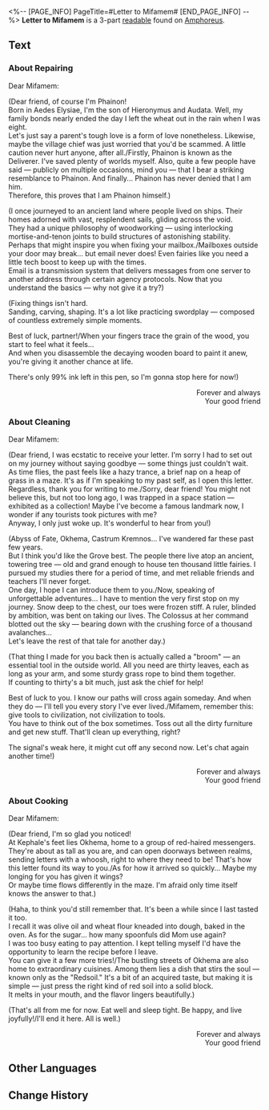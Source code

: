 <%-- [PAGE_INFO]
PageTitle=#Letter to Mifamem#
[END_PAGE_INFO] --%>
{{Readable Infobox
|id           = 574
|partIds      = 191907;191908;191909
|title        = 
|image        = Item Letter to Mifamem- Reparation.png
|world        = Amphoreus
|parts        = 3
|author       = <!--to be added-->
|description  = A response letter you wrote on behalf of Phainon to the fairy pen pal, sharing wisdom and advice.
|part1        = About Repairing
|source1      = {{cx|Source missing}}
|part2        = About Cleaning
|source2      = {{cx|Source missing}}
|part3        = About Cooking
|source3      = {{cx|Source missing}}
|characters   = Kephale
|factions     = Okhema
}}
'''Letter to Mifamem''' is a 3-part [[readable]] found on [[Amphoreus]].
<!--
==Location==
{{Map Embed|<map name>|<marker id>}}
-->
==Text==
===About Repairing===
Dear Mifamem:

(Dear friend, of course I'm Phainon!<br />
Born in Aedes Elysiae, I'm the son of Hieronymus and Audata. Well, my family bonds nearly ended the day I left the wheat out in the rain when I was eight.<br />
Let's just say a parent's tough love is a form of love nonetheless. Likewise, maybe the village chief was just worried that you'd be scammed. A little caution never hurt anyone, after all./Firstly, Phainon is known as the Deliverer. I've saved plenty of worlds myself. Also, quite a few people have said &mdash; publicly on multiple occasions, mind you &mdash; that I bear a striking resemblance to Phainon. And finally... Phainon has never denied that I am him.<br />
Therefore, this proves that I am Phainon himself.)

(I once journeyed to an ancient land where people lived on ships. Their homes adorned with vast, resplendent sails, gliding across the void.<br />
They had a unique philosophy of woodworking &mdash; using interlocking mortise-and-tenon joints to build structures of astonishing stability.<br />
Perhaps that might inspire you when fixing your mailbox./Mailboxes outside your door may break... but email never does! Even fairies like you need a little tech boost to keep up with the times.<br />
Email is a transmission system that delivers messages from one server to another address through certain agency protocols. Now that you understand the basics &mdash; why not give it a try?)

(Fixing things isn't hard.<br />
Sanding, carving, shaping. It's a lot like practicing swordplay &mdash; composed of countless extremely simple moments.

Best of luck, partner!/When your fingers trace the grain of the wood, you start to feel what it feels...<br />
And when you disassemble the decaying wooden board to paint it anew, you're giving it another chance at life.

There's only 99% ink left in this pen, so I'm gonna stop here for now!)

<div align="right">Forever and always<br />
Your good friend</div>

===About Cleaning===
Dear Mifamem:

(Dear friend, I was ecstatic to receive your letter. I'm sorry I had to set out on my journey without saying goodbye &mdash; some things just couldn't wait.<br />
As time flies, the past feels like a hazy trance, a brief nap on a heap of grass in a maze. It's as if I'm speaking to my past self, as I open this letter.<br />
Regardless, thank you for writing to me./Sorry, dear friend! You might not believe this, but not too long ago, I was trapped in a space station &mdash; exhibited as a collection! Maybe I've become a famous landmark now, I wonder if any tourists took pictures with me?<br />
Anyway, I only just woke up. It's wonderful to hear from you!)

(Abyss of Fate, Okhema, Castrum Kremnos... I've wandered far these past few years.<br />
But I think you'd like the Grove best. The people there live atop an ancient, towering tree &mdash; old and grand enough to house ten thousand little fairies. I pursued my studies there for a period of time, and met reliable friends and teachers I'll never forget.<br />
One day, I hope I can introduce them to you./Now, speaking of unforgettable adventures... I have to mention the very first stop on my journey. Snow deep to the chest, our toes were frozen stiff. A ruler, blinded by ambition, was bent on taking our lives. The Colossus at her command blotted out the sky &mdash; bearing down with the crushing force of a thousand avalanches...<br />
Let's leave the rest of that tale for another day.)

(That thing I made for you back then is actually called a "broom" &mdash; an essential tool in the outside world. All you need are thirty leaves, each as long as your arm, and some sturdy grass rope to bind them together.<br />
If counting to thirty's a bit much, just ask the chief for help!

Best of luck to you. I know our paths will cross again someday. And when they do &mdash; I'll tell you every story I've ever lived./Mifamem, remember this: give tools to civilization, not civilization to tools.<br />
You have to think out of the box sometimes. Toss out all the dirty furniture and get new stuff. That'll clean up everything, right?

The signal's weak here, it might cut off any second now. Let's chat again another time!)

<div align="right">Forever and always<br />
Your good friend</div>

===About Cooking===
Dear Mifamem:

(Dear friend, I'm so glad you noticed!<br />
At Kephale's feet lies Okhema, home to a group of red-haired messengers. They're about as tall as you are, and can open doorways between realms, sending letters with a whoosh, right to where they need to be! That's how this letter found its way to you./As for how it arrived so quickly... Maybe my longing for you has given it wings?<br />
Or maybe time flows differently in the maze. I'm afraid only time itself knows the answer to that.)

(Haha, to think you'd still remember that. It's been a while since I last tasted it too.<br />
I recall it was olive oil and wheat flour kneaded into dough, baked in the oven. As for the sugar... how many spoonfuls did Mom use again?<br />
I was too busy eating to pay attention. I kept telling myself I'd have the opportunity to learn the recipe before I leave.<br />
You can give it a few more tries!/The bustling streets of Okhema are also home to extraordinary cuisines. Among them lies a dish that stirs the soul &mdash; known only as the "Redsoil." It's a bit of an acquired taste, but making it is simple &mdash; just press the right kind of red soil into a solid block.<br />
It melts in your mouth, and the flavor lingers beautifully.)

(That's all from me for now. Eat well and sleep tight. Be happy, and live joyfully!/I'll end it here. All is well.)

<div align="right">Forever and always<br />
Your good friend</div>

<!--
==Trivia==
* 
-->
==Other Languages==
{{Other Languages
|en   = Letter to Mifamem
|zhs  = 寄给咪发迷的信
|zht  = 寄給咪發迷的信
|ja   = ミファミュンへの手紙
|ko   = 미파미에게 보내는 편지
|es   = Cartas para Mifamem
|fr   = Lettres à Mifamem
|ru   = Письмо к Мифаме
|th   = จดหมายถึง Mifamem
|vi   = Lá Thư Gửi Đến Mifamem
|de   = Brief an Mifamem
|id   = Surat untuk Mifamem
|pt   = Carta para Mifamem
}}

==Change History==
{{Change History|3.4}}